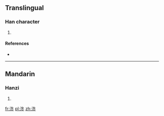 ==Translingual==

===Han character===
{{Han char|rn=85|rad=水|as=05|sn=8|four=|canj=水竹水卜 (EHEY)}}

# {{defn|Han|sort=水05}}

====References====
* {{Han ref|kx=0615.110|dkj=17273|hdz=31591.040|uh=6CC8|ud=27848}}

----

==Mandarin==

===Hanzi===
{{cmn-hanzi|pin=[[zhōng]] ([[zhong1]])|wg=chung<sup>1</sup>}}

# {{defn|lang=cmn|sort=水05}}

[[fr:泈]]
[[pl:泈]]
[[zh:泈]]